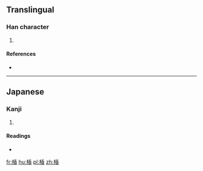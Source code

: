 ==Translingual==

===Han character===
{{Han char|rn=75|rad=木|as=09|sn=13|four=|canj=DHDA}}

# {{defn|Han|sort=木09}}

====References====
* {{Han ref|kx=0542.191|dkj=15215|dj=0930.220|hdz=21250.141|uh=697F|ud=27007}}

----

==Japanese==

===Kanji===
{{ja-kanji|grade=|rs=木09}}

# {{defn|lang=ja|sort=木09}}

====Readings====
* {{ja-readings|on=|kun=[[かつら]] (katsura)}}

[[fr:楿]]
[[hu:楿]]
[[pl:楿]]
[[zh:楿]]